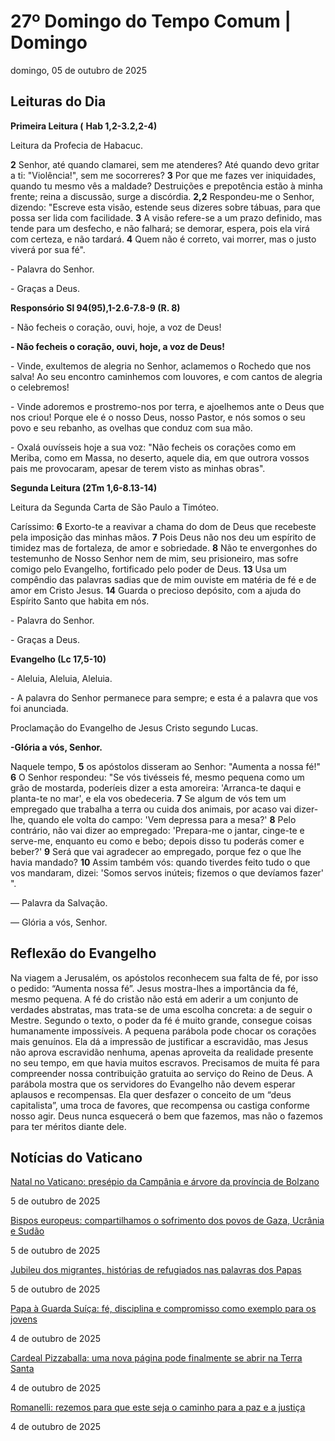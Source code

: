 
# 27º Domingo do Tempo Comum | Domingo

domingo, 05 de outubro de 2025

## Leituras do Dia

**Primeira Leitura (** **Hab 1,2-3.2,2-4)**

Leitura da Profecia de Habacuc.

**2** Senhor, até quando clamarei, sem me atenderes? Até quando devo gritar a ti: "Violência!", sem me socorreres? **3** Por que me fazes ver iniquidades, quando tu mesmo vês a maldade? Destruições e prepotência estão à minha frente; reina a discussão, surge a discórdia. **2,2** Respondeu-me o Senhor, dizendo: "Escreve esta visão, estende seus dizeres sobre tábuas, para que possa ser lida com facilidade. **3** A visão refere-se a um prazo definido, mas tende para um desfecho, e não falhará; se demorar, espera, pois ela virá com certeza, e não tardará. **4** Quem não é correto, vai morrer, mas o justo viverá por sua fé".

\- Palavra do Senhor.

\- Graças a Deus.

**Responsório Sl 94(95),1-2.6-7.8-9 (R. 8)**

\- Não fecheis o coração, ouvi, hoje, a voz de Deus!

**\- Não fecheis o coração, ouvi, hoje, a voz de Deus!**

\- Vinde, exultemos de alegria no Senhor, aclamemos o Rochedo que nos salva! Ao seu encontro caminhemos com louvores, e com cantos de alegria o celebremos! 

\- Vinde adoremos e prostremo-nos por terra, e ajoelhemos ante o Deus que nos criou! Porque ele é o nosso Deus, nosso Pastor, e nós somos o seu povo e seu rebanho, as ovelhas que conduz com sua mão. 

\- Oxalá ouvísseis hoje a sua voz: "Não fecheis os corações como em Meriba, como em Massa, no deserto, aquele dia, em que outrora vossos pais me provocaram, apesar de terem visto as minhas obras".

**Segunda Leitura (2Tm 1,6-8.13-14)**

Leitura da Segunda Carta de São Paulo a Timóteo.

Caríssimo: **6** Exorto-te a reavivar a chama do dom de Deus que recebeste pela imposição das minhas mãos. **7** Pois Deus não nos deu um espírito de timidez mas de fortaleza, de amor e sobriedade. **8** Não te envergonhes do testemunho de Nosso Senhor nem de mim, seu prisioneiro, mas sofre comigo pelo Evangelho, fortificado pelo poder de Deus. **13** Usa um compêndio das palavras sadias que de mim ouviste em matéria de fé e de amor em Cristo Jesus. **14** Guarda o precioso depósito, com a ajuda do Espírito Santo que habita em nós.

\- Palavra do Senhor.

\- Graças a Deus.

**Evangelho (Lc 17,5-10)**

\- Aleluia, Aleluia, Aleluia.

\- A palavra do Senhor permanece para sempre; e esta é a palavra que vos foi anunciada.

Proclamação do Evangelho de Jesus Cristo segundo Lucas.

**\-Glória a vós, Senhor.**

Naquele tempo, **5** os apóstolos disseram ao Senhor: "Aumenta a nossa fé!" **6** O Senhor respondeu: "Se vós tivésseis fé, mesmo pequena como um grão de mostarda, poderíeis dizer a esta amoreira: 'Arranca-te daqui e planta-te no mar', e ela vos obedeceria. **7** Se algum de vós tem um empregado que trabalha a terra ou cuida dos animais, por acaso vai dizer-lhe, quando ele volta do campo: 'Vem depressa para a mesa?' **8** Pelo contrário, não vai dizer ao empregado: 'Prepara-me o jantar, cinge-te e serve-me, enquanto eu como e bebo; depois disso tu poderás comer e beber?' **9** Será que vai agradecer ao empregado, porque fez o que lhe havia mandado? **10** Assim também vós: quando tiverdes feito tudo o que vos mandaram, dizei: 'Somos servos inúteis; fizemos o que devíamos fazer' ".

 — Palavra da Salvação.

 — Glória a vós, Senhor.

## Reflexão do Evangelho

 Na viagem a Jerusalém, os apóstolos reconhecem sua falta de fé, por isso o pedido: “Aumenta nossa fé”. Jesus mostra-lhes a importância da fé, mesmo pequena. A fé do cristão não está em aderir a um conjunto de verdades abstratas, mas trata-se de uma escolha concreta: a de seguir o Mestre. Segundo o texto, o poder da fé é muito grande, consegue coisas humanamente impossíveis. A pequena parábola pode chocar os corações mais genuínos. Ela dá a impressão de justificar a escravidão, mas Jesus não aprova escravidão nenhuma, apenas aproveita da realidade presente no seu tempo, em que havia muitos escravos. Precisamos de muita fé para compreender nossa contribuição gratuita ao serviço do Reino de Deus. A parábola mostra que os servidores do Evangelho não devem esperar aplausos e recompensas. Ela quer desfazer o conceito de um “deus capitalista”, uma troca de favores, que recompensa ou castiga conforme nosso agir. Deus nunca esquecerá o bem que fazemos, mas não o fazemos para ter méritos diante dele.

## Notícias do Vaticano

[Natal no Vaticano: presépio da Campânia e árvore da província de Bolzano](https://www.vaticannews.va/pt/vaticano/news/2025-10/natal-no-vaticano-regioes-italianas-doam-presepio-e-arvore.html) 

5 de outubro de 2025

[Bispos europeus: compartilhamos o sofrimento dos povos de Gaza, Ucrânia e Sudão](https://www.vaticannews.va/pt/igreja/news/2025-10/bispos-europeus-compartilhamos-o-sofrimento-dos-povos.html) 

5 de outubro de 2025

[Jubileu dos migrantes, histórias de refugiados nas palavras dos Papas](https://www.vaticannews.va/pt/papa/news/2025-10/jubileu-dos-migrantes-historias-de-refugiados-e-deslocados-papas.html) 

5 de outubro de 2025

[Papa à Guarda Suíça: fé, disciplina e compromisso como exemplo para os jovens](https://www.vaticannews.va/pt/papa/news/2025-10/papa-guarda-suica-juramento-04-05-2025.html) 

4 de outubro de 2025

[Cardeal Pizzaballa: uma nova página pode finalmente se abrir na Terra Santa](https://www.vaticannews.va/pt/igreja/news/2025-10/mensagem-cardeal-pizzaballa-terra-santa-nova-pagina-04-10-25.html) 

4 de outubro de 2025

[Romanelli: rezemos para que este seja o caminho para a paz e a justiça](https://www.vaticannews.va/pt/igreja/news/2025-10/romanelli-rezemos-para-que-este-seja-o-caminho-para-a-paz-04-10.html) 

4 de outubro de 2025